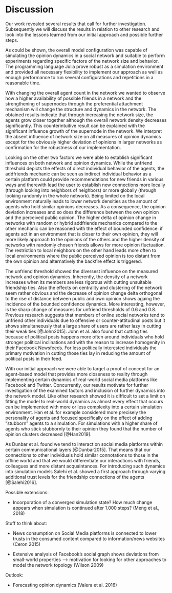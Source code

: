 # Discussion

Our work revealed several results that call for further investigation. 
Subsequently we will discuss the results in relation to other research and look into the lessons learned from our initial approach and possible further steps.

As could be shown, the overall model configuration was capable of simulating the opinion dynamics in a social network and suitable to perform experiments regarding specific factors of the network size and behavior. 
The programming language Julia prove robust as a simulation environment and provided all necessary flexibility to implement our approach as well as enough performance to run several configurations and repetitions in a reasonable time.

With changing the overall agent count in the network we wanted to observe how a higher availability of possible friends in a network and the strengthening of supernodes through the preferential attachment mechanism will change the structure and dynamics in the network. 
The obtained results indicate that through increasing the network size, the agents grow closer together although the overall network density decreases significantly. 
This counterintuitive result can be explained with the significant influence growth of the supernode in the network. 
We interpret the absent influence of network size on all measures of opinion dynamics except for the obviously higher deviation of opinions in larger networks as confirmation for the robustness of our implementation. 

Looking on the other two factors we were able to establish significant influences on both network and opinion dynamics. 
While the unfriend threshold depicts the effects of direct individual behavior of the agents, the addfriends mechanic can be seen as indirect individual behavior as a certain platform could provide recommendations for new friends in various ways and therewith lead the user to establish new connections more locally (through looking into neighbors of neighbors) or more globally (through looking randomly in the whole network). 
Being limited on the local environment naturally leads to lower network densities as the amount of agents who hold similar opinions decreases. 
As a consequence, the opinion deviation increases and so does the difference between the own opinion and the perceived public opinion. 
The higher delta of opinion change in networks with random or hybrid addfriends mechanics compared to the other mechanic can be reasoned with the effect of bounded confidence: if agents act in an environment that is closer to their own opinion, they will more likely approach to the opinions of the others and the higher density of networks with randomly chosen friends allows for more opinion fluctuation. 
The restriction to local neighbors on the other hand leads more often to local environments where the public perceived opinion is too distant from the own opinion and alternatively the backfire effect is triggered.

The unfriend threshold showed the diversest influence on the measured network and opinion dynamics. 
Inherently, the density of a network increases when its members are less rigorous with cutting unsuitable friendship ties. 
Also the effects on centrality and clustering of the network seem rather obvious and the decrease of opinion change delta orthogonal to the rise of distance between public and own opinion shows againg the incidence of the bounded confidence dynamics. 
More interesting, however, is the sharp change of measures for unfriend thresholds of 0.6 and 0.8. 
Previous research suggests that members of online social networks tend to unfriend other individuals due to offensive or counter-attitudinal posts but it shows simultaneously that a large share of users are rather lazy in cutting their weak ties [@John2015]. 
John et al. also found that cutting ties because of political posts happens more often around individuals who hold stronger political inclinations and with the reason to increase homogenity in their Facebook Newsfeeds. 
For less politically interested individuals the primary motivation in cutting those ties lay in reducing the amount of political posts in their feed.

With our initial approach we were able to target a proof of concept for an agent-based model that provides more closeness to reality through implementing certain dynamics of real-world social media platforms like Facebook and Twitter. 
Concurrently, our results motivate for further investigation of the examined factors and inclusion of further dynamics into the network model. 
Like other research showed it is difficult to set a limit on fitting the model to real-world dynamics as almost every effect that occurs can be implemented with more or less complexity into a certain simulation environment. 
Han et al. for example considered more precisely the personality of agents and focused specifically on the effect of adding "stubborn" agents to a simulation. 
For simulations with a higher share of agents who stick stubbornly to their opinion they found that the number of opinion clusters decreased [@Han2019]. 

As Dunbar et al. found we tend to interact on social media platforms within certain communicational layers [@Dunbar2015]. 
That means that our connections to other individuals hold similar connotations to those in the offline world and that we would differentiate our interactions with friends, colleagues and more distant acquaintances. 
For introducing such dynamics into simulation models Salehi et al. showed a first approach through varying additional trust levels for the friendship connections of the agents [@Salehi2016].


Possible extensions:

- Incorporation of a converged simulation state? How much change appears when simulation is continued after 1.000 steps? (Meng et al., 2018)

Stuff to think about:

- News consumption on Social Media platforms is connected to lower trusts in the consumed content compared to information/news websites (Ceron 2015)

- Extensive analysis of Facebook's social graph shows deviations from small-world properties --> motivation for looking for other approaches to model the network topology (Wilson 2009)


Outlook:

- Forecasting opinion dynamics (Valera et al. 2016)